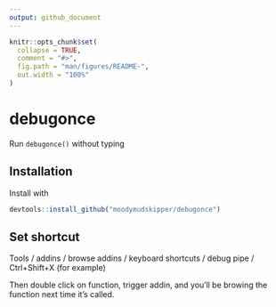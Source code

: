 ```yaml
---
output: github_document
---
```


<!-- README.md is generated from README.Rmd. Please edit that file -->

```r
knitr::opts_chunk$set(
  collapse = TRUE,
  comment = "#>",
  fig.path = "man/figures/README-",
  out.width = "100%"
)
```

# debugonce

Run `debugonce()` without typing

## Installation

Install with

``` r
devtools::install_github("moodymudskipper/debugonce")
```
## Set shortcut

Tools / addins / browse addins / keyboard shortcuts / debug pipe / Ctrl+Shift+X (for example)

Then double click on function, trigger addin, and you'll be browing the function next time it's called.
